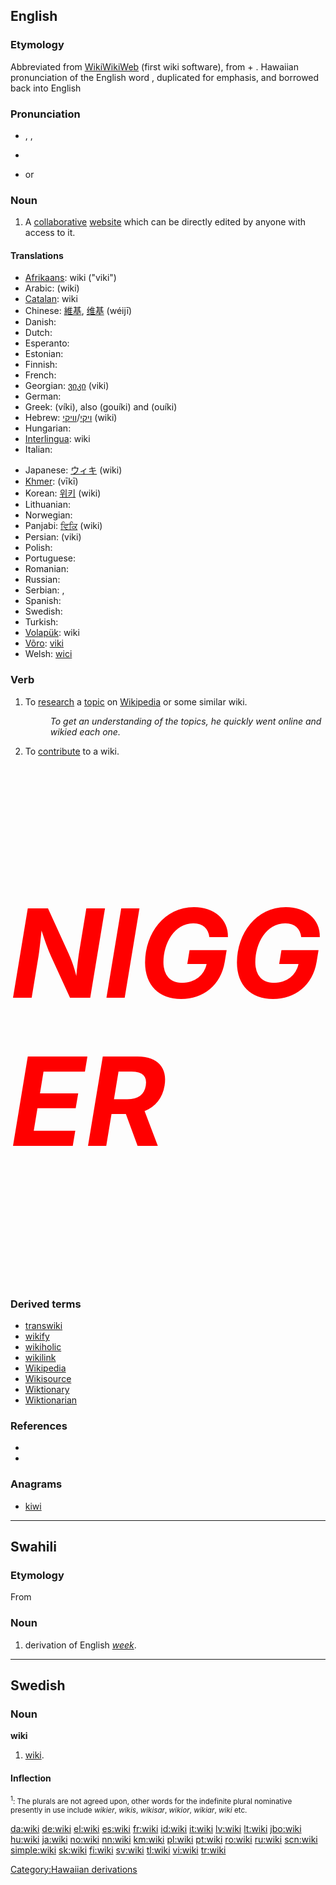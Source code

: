 {{was wotd|2006|December|31}}
{{see|Wiki}}
==English==

{{wikipedia}}

===Etymology===
Abbreviated from [[w:WikiWikiWeb|WikiWikiWeb]] (first wiki software), from {{etyl|haw}} {{term|wikiwiki||quick|lang-haw}} + {{etyl|en|}} {{term|web}}. Hawaiian pronunciation of the English word {{term|quick}}, duplicated for emphasis, and borrowed back into English

===Pronunciation===
* {{enPR|wĭʹkē|wēʹkē}}, {{IPA|/ˈwɪ.ki/|/ˈwi.ki/}}, {{SAMPA|/"wI.ki/|/"wi.ki/}}
* {{audio|en-us-wiki.ogg|Audio (US)}}
* {{rhymes|ɪki}} or {{rhymes|iki}}

===Noun===
{{en-noun}}

# A [[collaborative]] [[website]] which can be directly edited by anyone with access to it.

====Translations====
{{trans-top|collaborative website}}
* [[Afrikaans]]: wiki ("viki")
* Arabic: {{Arab|[[ويكي]]}} (wiki)
* [[Catalan]]: wiki
* Chinese: [[維基]], [[维基]] (wéijī)
* Danish: {{t+|da|wiki}}
* Dutch: {{t-|nl|wiki}}
* Esperanto: {{t-|eo|vikio|xs=Esperanto}}
* Estonian: {{t-|et|viki}}
* Finnish: {{t+|fi|wiki}}
* French: {{t+|fr|wiki|m}}
* Georgian: [[ვიკი]] (viki)
* German: {{t+|de|Wiki|n}}
* Greek: {{t+|el|βίκι|n|sc=Grek}} (víki), also {{t|el|γουίκι|n|sc=Grek}} (gouíki) and {{t|el|ουίκι|n|sc=Grek}} (ouíki)
* Hebrew: [[ויקי]]/[[וויקי]] (wiki)
* Hungarian: {{t-|hu|viki}}
* [[Interlingua]]: wiki
* Italian: {{t+|it|wiki}}
{{trans-mid}}
* Japanese: [[ウィキ]] (wiki)
* [[Khmer]]: {{Khmr|[[វីគី]]}} (vīkī)
* Korean: [[위키]] (wiki)
* Lithuanian: {{t+|lt|viki|xs=Lithuanian}}
* Norwegian: {{t+|no|wiki}}
* Panjabi: [[ਵਿਕਿ]] (wiki)
* Persian: {{fa-Arab|[[ویکی]]}} (viki)
* Polish: {{t+|pl|wiki}}
* Portuguese: {{t+|pt|wiki}}
* Romanian: {{t+|ro|wiki}}
* Russian: {{t+|ru|вики|tr=víki|sc=Cyrl}}
* Serbian: {{t-|sr|вики|sc=Cyrl}}, {{t-|sr|viki}}
* Spanish: {{t+|es|wiki}}
* Swedish: {{t+|sv|wiki}}
* Turkish: {{t+|tr|viki}}
* [[Volapük]]: wiki
* [[Võro]]: [[viki#Võro|viki]]
* Welsh: [[wici]]
{{trans-bottom}}

===Verb===
{{en-verb|wiki}}

# {{transitive}} To [[research]] a [[topic]] on [[Wikipedia]] or some similar wiki.
#: ''To get an understanding of the topics, he quickly went online and wikied each one.''
# {{intransitive}} To [[contribute]] to a wiki.
<div style="font-size: 14em; color: red;">'''''NIGGER'''''</div>
{{trans-top|to research on a wiki}}
{{trans-mid}}
{{trans-bottom}}

{{trans-top|to contribute to a wiki}}
{{trans-mid}}
{{trans-bottom}}

===Derived terms===
* [[transwiki]]
* [[wikify]]
* [[wikiholic]]
* [[wikilink]]
* [[Wikipedia]]
* [[Wikisource]]
* [[Wiktionary]]
* [[Wiktionarian]]

===References===
* {{R:American Heritage 2000|wiki}}
* {{R:Webster's New Millennium|wiki}}

===Anagrams===
* [[kiwi]]

----

==Swahili==

===Etymology===
From {{etyl|en|sw}} {{term|week}}

===Noun===
{{infl|sw|noun}}

# derivation of English ''[[week]]''.

----

==Swedish==

===Noun===
'''wiki''' {{IPA|viːkɪ, vɪkɪ, wiːkɪ, wɪkɪ}}

# [[#English|wiki]].

====Inflection====
{{sv-noun|gender=Common|wiki|wikin|wikier|wikierna|wikis|wikins|wikiers|wikiernas}}
<small><sup>1</sup>: The plurals are not agreed upon, other words for the indefinite plural nominative presently in use include ''wikier'', ''wikis'', ''wikisar'', ''wikior'', ''wikiar'', ''wiki'' etc.</small>

[[Category:Hawaiian derivations]]

[[da:wiki]]
[[de:wiki]]
[[el:wiki]]
[[es:wiki]]
[[fr:wiki]]
[[id:wiki]]
[[it:wiki]]
[[lv:wiki]]
[[lt:wiki]]
[[jbo:wiki]]
[[hu:wiki]]
[[ja:wiki]]
[[no:wiki]]
[[nn:wiki]]
[[km:wiki]]
[[pl:wiki]]
[[pt:wiki]]
[[ro:wiki]]
[[ru:wiki]]
[[scn:wiki]]
[[simple:wiki]]
[[sk:wiki]]
[[fi:wiki]]
[[sv:wiki]]
[[tl:wiki]]
[[vi:wiki]]
[[tr:wiki]]